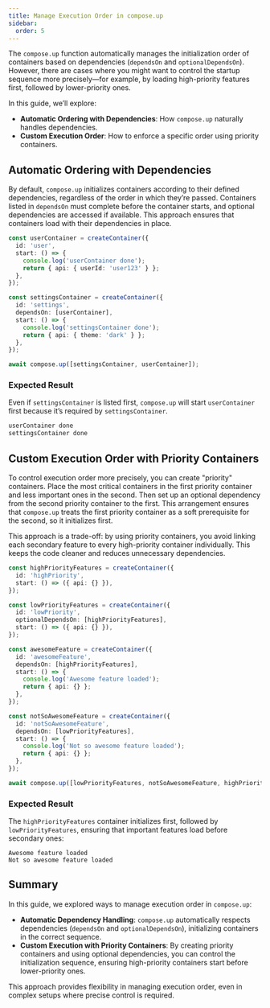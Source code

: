 ```yaml
---
title: Manage Execution Order in compose.up
sidebar:
  order: 5
---
```


The `compose.up` function automatically manages the initialization order of containers based on dependencies (`dependsOn` and `optionalDependsOn`). However, there are cases where you might want to control the startup sequence more precisely—for example, by loading high-priority features first, followed by lower-priority ones.

In this guide, we’ll explore:

- **Automatic Ordering with Dependencies**: How `compose.up` naturally handles dependencies.
- **Custom Execution Order**: How to enforce a specific order using priority containers.

## Automatic Ordering with Dependencies

By default, `compose.up` initializes containers according to their defined dependencies, regardless of the order in which they’re passed. Containers listed in `dependsOn` must complete before the container starts, and optional dependencies are accessed if available. This approach ensures that containers load with their dependencies in place.

```ts
const userContainer = createContainer({
  id: 'user',
  start: () => {
    console.log('userContainer done');
    return { api: { userId: 'user123' } };
  },
});

const settingsContainer = createContainer({
  id: 'settings',
  dependsOn: [userContainer],
  start: () => {
    console.log('settingsContainer done');
    return { api: { theme: 'dark' } };
  },
});

await compose.up([settingsContainer, userContainer]);
```

### Expected Result

Even if `settingsContainer` is listed first, `compose.up` will start `userContainer` first because it’s required by `settingsContainer`.

```sh
userContainer done
settingsContainer done
```

## Custom Execution Order with Priority Containers

To control execution order more precisely, you can create "priority" containers. Place the most critical containers in the first priority container and less important ones in the second. Then set up an optional dependency from the second priority container to the first. This arrangement ensures that `compose.up` treats the first priority container as a soft prerequisite for the second, so it initializes first.

This approach is a trade-off: by using priority containers, you avoid linking each secondary feature to every high-priority container individually. This keeps the code cleaner and reduces unnecessary dependencies.

```ts {14,23}
const highPriorityFeatures = createContainer({
  id: 'highPriority',
  start: () => ({ api: {} }),
});

const lowPriorityFeatures = createContainer({
  id: 'lowPriority',
  optionalDependsOn: [highPriorityFeatures],
  start: () => ({ api: {} }),
});

const awesomeFeature = createContainer({
  id: 'awesomeFeature',
  dependsOn: [highPriorityFeatures],
  start: () => {
    console.log('Awesome feature loaded');
    return { api: {} };
  },
});

const notSoAwesomeFeature = createContainer({
  id: 'notSoAwesomeFeature',
  dependsOn: [lowPriorityFeatures],
  start: () => {
    console.log('Not so awesome feature loaded');
    return { api: {} };
  },
});

await compose.up([lowPriorityFeatures, notSoAwesomeFeature, highPriorityFeatures, awesomeFeature]);
```

### Expected Result

The `highPriorityFeatures` container initializes first, followed by `lowPriorityFeatures`, ensuring that important features load before secondary ones:

```
Awesome feature loaded
Not so awesome feature loaded
```

## Summary

In this guide, we explored ways to manage execution order in `compose.up`:

- **Automatic Dependency Handling**: `compose.up` automatically respects dependencies (`dependsOn` and `optionalDependsOn`), initializing containers in the correct sequence.
- **Custom Execution with Priority Containers**: By creating priority containers and using optional dependencies, you can control the initialization sequence, ensuring high-priority containers start before lower-priority ones.

This approach provides flexibility in managing execution order, even in complex setups where precise control is required.
